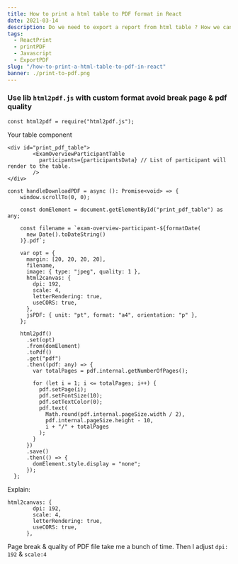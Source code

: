 ```yaml
---
title: How to print a html table to PDF format in React
date: 2021-03-14
description: Do we need to export a report from html table ? How we can do it in React ?
tags:
  - ReactPrint
  - printPDF
  - Javascript
  - ExportPDF
slug: "/how-to-print-a-html-table-to-pdf-in-react"
banner: ./print-to-pdf.png
---
```


### Use lib `html2pdf.js` with custom format avoid break page & pdf quality

`const html2pdf = require("html2pdf.js");`

Your table component

```
<div id="print_pdf_table">
        <ExamOverviewParticipantTable
          participants={participantsData} // List of participant will render to the table.
        />
</div>
```

```
const handleDownloadPDF = async (): Promise<void> => {
    window.scrollTo(0, 0);

    const domElement = document.getElementById("print_pdf_table") as any;

    const filename = `exam-overview-participant-${formatDate(
      new Date().toDateString()
    )}.pdf`;

    var opt = {
      margin: [20, 20, 20, 20],
      filename,
      image: { type: "jpeg", quality: 1 },
      html2canvas: {
        dpi: 192,
        scale: 4,
        letterRendering: true,
        useCORS: true,
      },
      jsPDF: { unit: "pt", format: "a4", orientation: "p" },
    };

    html2pdf()
      .set(opt)
      .from(domElement)
      .toPdf()
      .get("pdf")
      .then((pdf: any) => {
        var totalPages = pdf.internal.getNumberOfPages();

        for (let i = 1; i <= totalPages; i++) {
          pdf.setPage(i);
          pdf.setFontSize(10);
          pdf.setTextColor(0);
          pdf.text(
            Math.round(pdf.internal.pageSize.width / 2),
            pdf.internal.pageSize.height - 10,
            i + "/" + totalPages
          );
        }
      })
      .save()
      .then(() => {
        domElement.style.display = "none";
      });
  };
```

Explain:

```
html2canvas: {
        dpi: 192,
        scale: 4,
        letterRendering: true,
        useCORS: true,
      },
```

Page break & quality of PDF file take me a bunch of time. Then I adjust `dpi: 192` & `scale:4`